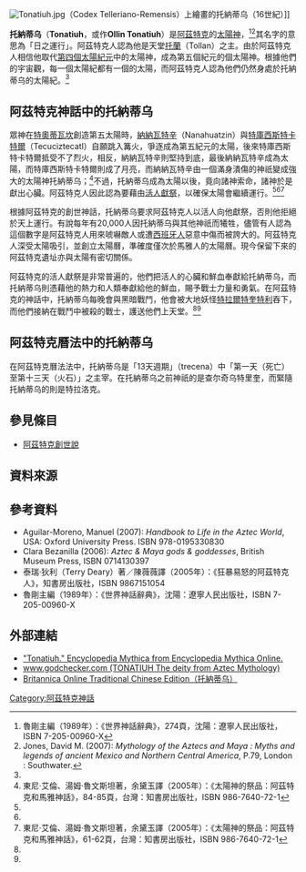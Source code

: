 [[File:Tonatiuh.jpg|right]]（Codex Telleriano-Remensis）上繪畫的托納蒂乌（16世紀）]]

'''托納蒂乌'''（'''Tonatiuh'''，或作'''Ollin Tonatiuh'''）是[[阿茲特克|阿茲特克]]的[[太陽神|太陽神]]，<ref name="lu">魯剛主編（1989年）：《世界神話辭典》，274頁，沈陽：遼寧人民出版社，ISBN 7-205-00960-X</ref><ref name="Jones">Jones, David M. (2007): ''Mythology of the Aztecs and Maya : Myths and legends of ancient Mexico and Northern Central America'', P.79, London : Southwater.</ref>其名字的意思為「日之運行」。阿茲特克人認為他是天堂[[托蘭|托蘭]]（Tollan）之主。由於阿茲特克人相信他取代[[阿茲特克創世說|第四個太陽紀元]]中的太陽神，成為第五個紀元的個太陽神。根據他們的宇宙觀，每一個太陽紀都有一個的太陽，而阿茲特克人認為他們仍然身處於托納蒂乌的太陽紀。<ref name="lu"/>

==阿茲特克神話中的托納蒂乌==
眾神在[[特奧蒂瓦坎|特奧蒂瓦坎]]創造第五太陽時，[[納納瓦特辛|納納瓦特辛]]（Nanahuatzin）與[[特庫西斯特卡特爾|特庫西斯特卡特爾]]（Tecuciztecatl）自願跳入篝火，爭逐成為第五紀元的太陽，後來特庫西斯特卡特爾抵受不了烈火，相反，納納瓦特辛則堅持到底，最後納納瓦特辛成為太陽，而特庫西斯特卡特爾則成了月亮，而納納瓦特辛由一個滿身潰傷的神祇變成強大的太陽神托納蒂乌；<ref>東尼·艾倫、湯姆·魯文斯坦著，余黛玉譯（2005年）：《太陽神的祭品：阿茲特克和馬雅神話》，84-85頁，台灣：知書房出版社，ISBN 986-7640-72-1</ref>不過，托納蒂乌成為太陽以後，竟向諸神索命，諸神於是獻出心臟。阿茲特克人因此認為要藉由[[活人獻祭|活人獻祭]]，以確保太陽會繼續運行。<ref name="lu"/><ref name="Jones"/><ref>東尼·艾倫、湯姆·魯文斯坦著，余黛玉譯（2005年）：《太陽神的祭品：阿茲特克和馬雅神話》，61-62頁，台灣：知書房出版社，ISBN 986-7640-72-1</ref>

根據阿茲特克的創世神話，托納蒂乌要求阿茲特克人以活人向他獻祭，否則他拒絕於天上運行。有說每年有20,000人因托納蒂乌與其他神祇而犧牲，儘管有人認為這個數字是阿茲特克人用來唬嚇敵人或遭[[西班牙人|西班牙人]]惡意中傷而被誇大的。阿茲特克人深受太陽吸引，並創立太陽曆，準確度僅次於馬雅人的太陽曆。現今保留下來的阿茲特克遺址亦與太陽有密切關係。

阿茲特克的活人獻祭是非常普遍的，他們把活人的心臟和鮮血奉獻給托納蒂乌，而托納蒂乌則憑藉他的熱力和人類奉獻給他的鮮血，賜予戰士力量和勇氣。在阿茲特克的神話中，托納蒂乌每晚會與黑暗戰鬥，他會被大地妖怪[[特拉爾特奎特利|特拉爾特奎特利]]吞下，而他們接納在戰鬥中被殺的戰士，護送他們上天堂。<ref name="Jones"/><ref name="lu"/>

==阿茲特克曆法中的托納蒂乌==
在阿茲特克曆法法中，托納蒂乌是「13天週期」（trecena）中「第一天（死亡）至第十三天（火石）」之主宰。在托納蒂乌之前神祇的是查尔奇乌特里奎，而緊隨托納蒂乌的則是特拉洛克。

==參見條目==
*[[阿茲特克創世說|阿茲特克創世說]]

==資料來源==
{{reflist}}

==參考資料==
* Aguilar-Moreno, Manuel (2007): ''Handbook to Life in the Aztec World'', USA: Oxford University Press. ISBN 978-0195330830
* Clara Bezanilla (2006): ''Aztec & Maya gods & goddesses'', British Museum Press, ISBN 0714130397
* 泰瑞‧狄利（Terry Deary）著／陳薇薇譯（2005年）：《狂暴易怒的阿茲特克人》，知書房出版社，ISBN 9867151054
* 魯剛主編（1989年）：《世界神話辭典》，沈陽：遼寧人民出版社，ISBN 7-205-00960-X

==外部連結==
*[http://www.pantheon.org/articles/t/tonatiuh.html "Tonatiuh." Encyclopedia Mythica from Encyclopedia Mythica Online.] {{Wayback|url=http://www.pantheon.org/articles/t/tonatiuh.html |date=20150924103012 }}
*[http://www.godchecker.com/pantheon/aztec-mythology.php?deity=TONATIUH www.godchecker.com (TONATIUH  The deity from Aztec Mythology)] {{Wayback|url=http://www.godchecker.com/pantheon/aztec-mythology.php?deity=TONATIUH |date=20100118004258 }}
*[http://wordpedia.eb.com/tbol/article?i=112965&db=big5&q=%A6%AB%AF%C7 Britannica Online Traditional Chinese Edition（托納蒂乌）]{{dead link|date=2017年12月 |bot=InternetArchiveBot |fix-attempted=yes }}
{{Aztec mythology}}
[[Category:阿茲特克神話|Category:阿茲特克神話]]
